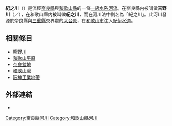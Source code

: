 {{Unreferenced|time=2021-01-08T09:09:18+00:00}}
{{Infobox River
  | river_name      = 紀之川
  | image_name      = Kinokawa Wakayama.jpg
  | image_size      = 200px
  | caption         = 紀之川 ([[和歌山市|和歌山市]])
  | origin          = [[大台原山|大台原]]
  | mouth           = [[紀伊水道|紀伊水道]] ([[和歌山市|和歌山市]])
  | basin_countries = 
  | length          = 136 km
  | elevation       = 1,695 m
  | mouth_elevation = 0 m
  | discharge       = 37.4 m³/s
  | watershed       = 1,750 km²
}}
'''紀之川'''（{{jpn|j=紀の川|hg=きのかわ|rm=Kinokawa|f=y}}）是流經[[奈良縣|奈良縣]]與[[和歌山縣|和歌山縣]]的一條[[一級水系|一級水系]][[河流|河流]]。在奈良縣内被叫做'''吉野川'''（{{lang|ja|吉野川}}／{{lang|ja|よしのがわ}}），在和歌山縣内被叫做'''紀之川'''，而在河川法中則名為「紀之川」。此河川發源於奈良縣與[[三重縣|三重縣]]交界處的[[大台原山|大台原]]，在[[和歌山市|和歌山市]]注入[[紀伊水道|紀伊水道]]。

== 相關條目 ==
* [[熊野川|熊野川]]
* [[和歌山平原|和歌山平原]]
* [[奈良盆地|奈良盆地]]
* [[和歌山灣|和歌山灣]]
* [[阪神工業地帶|阪神工業地帶]]

== 外部連結 ==
{{Commons category|Kinokawa River}}
* {{lang|ja|[http://www.kkr.mlit.go.jp/kinokawa/ 国土交通省紀の川ダム統合管理事務所]}}

{{日本一級水系的河川}}
{{Authority control}}

{{DEFAULTSORT:Kinokawa}}
[[Category:奈良縣河川|Category:奈良縣河川]]
[[Category:和歌山縣河川|Category:和歌山縣河川]]